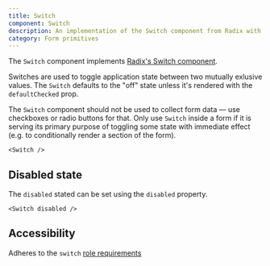 ```yaml
---
title: Switch
component: Switch
description: An implementation of the Switch component from Radix with default styling and the css prop
category: Form primitives
---
```


The `Switch` component implements [Radix's Switch component](https://radix-ui.com/primitives/docs/components/switch).

Switches are used to toggle application state between two mutually exlusive values. The `Switch` defaults to the "off" state unless it's rendered with the `defaultChecked` prop.

The `Switch` component should not be used to collect form data — use checkboxes or radio buttons for that. Only use `Switch` inside a form if it is serving its primary purpose of toggling some state with immediate effect (e.g. to conditionally render a section of the form).

```tsx preview
<Switch />
```

## Disabled state

The `disabled` stated can be set using the `disabled` property.

```tsx preview
<Switch disabled />
```

## Accessibility

Adheres to the `switch` [role requirements](https://www.w3.org/TR/wai-aria-1.2/#switch)

